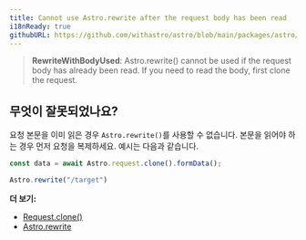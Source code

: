 ```yaml
---
title: Cannot use Astro.rewrite after the request body has been read
i18nReady: true
githubURL: https://github.com/withastro/astro/blob/main/packages/astro/src/core/errors/errors-data.ts
---
```

> **RewriteWithBodyUsed**: Astro.rewrite() cannot be used if the request body has already been read. If you need to read the body, first clone the request.

## 무엇이 잘못되었나요?
요청 본문을 이미 읽은 경우 `Astro.rewrite()`를 사용할 수 없습니다. 본문을 읽어야 하는 경우 먼저 요청을 복제하세요. 예시는 다음과 같습니다.

```js
const data = await Astro.request.clone().formData();

Astro.rewrite("/target")
```

**더 보기:**
-  [Request.clone()](https://developer.mozilla.org/en-US/docs/Web/API/Request/clone)
-  [Astro.rewrite](/ko/reference/configuration-reference/#experimentalrewriting)


